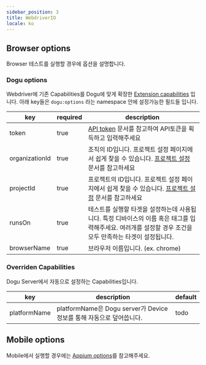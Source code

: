 ```yaml
---
sidebar_position: 3
title: WebdriverIO
locale: ko
---
```


## Browser options

Browser 테스트를 실행할 경우에 옵션을 설명합니다.

### Dogu options

Webdriver에 기존 Capabilities를 Dogu에 맞게 확장한 [Extension capabilities](https://www.w3.org/TR/webdriver/#dfn-extension-capability) 입니다. 아래 key들은 `dogu:options` 라는 namespace 안에 설정가능한 필드들 입니다.

| key            | required | description                                                                                                                                               |
| -------------- | -------- | --------------------------------------------------------------------------------------------------------------------------------------------------------- |
| token          | true     | [API token](/management/organization/settings#api-token) 문서를 참고하여 API토큰을 획득하고 입력해주세요                                                  |
| organizationId | true     | 조직의 ID입니다. 프로젝트 설정 페이지에서 쉽게 찾을 수 있습니다. [프로젝트 설정](/management/project/settings) 문서를 참고하세요                          |
| projectId      | true     | 프로젝트의 ID입니다. 프로젝트 설정 페이지에서 쉽게 찾을 수 있습니다. [프로젝트 설정](/management/project/settings) 문서를 참고하세요                      |
| runsOn         | true     | 테스트를 실행할 타겟을 설정하는데 사용됩니다. 특정 디바이스의 이름 혹은 태그를 입력해주세요. 여러개를 설정할 경우 조건을 모두 만족하는 타겟이 설정됩니다. |
| browserName    | true     | 브라우저 이름입니다. (ex. chrome)                                                                                                                         |

### Overriden Capabilities

Dogu Server에서 자동으로 설정하는 Capabilities입니다.

| key          | description                                                         | default |
| ------------ | ------------------------------------------------------------------- | ------- |
| platformName | platformName은 Dogu server가 Device정보를 통해 자동으로 덮어씁니다. | todo    |

## Mobile options

Mobile에서 실행할 경우에는 [Appium options](/test-automation/appium)를 참고해주세요.
